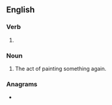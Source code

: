 ==English==

===Verb===
{{head|en|verb form}}

# {{present participle of|en|repaint|nocat=1}}

===Noun===
{{en-noun}}

# The act of painting something again.

===Anagrams===
* {{anagrams|en|a=aegiinnprt|pertaining}}